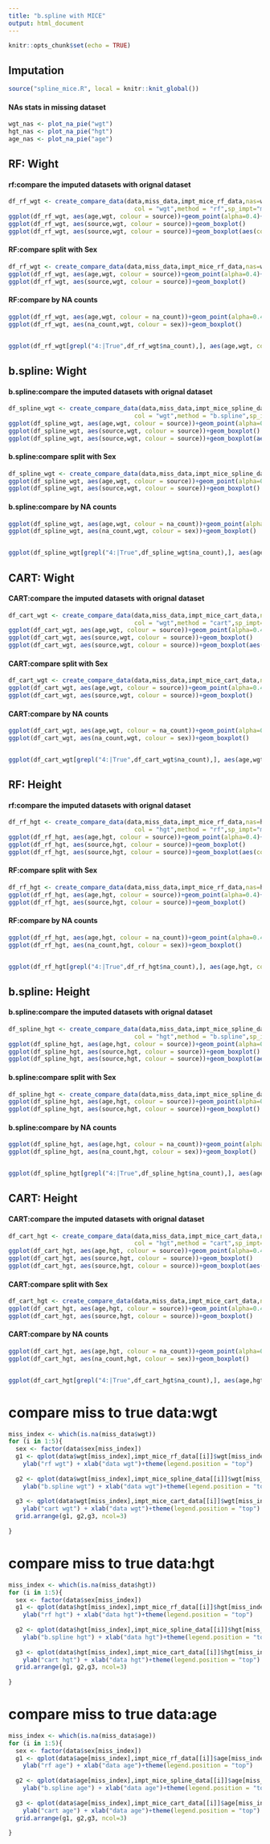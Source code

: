 ```yaml
---
title: "b.spline with MICE"
output: html_document
---
```


```r
knitr::opts_chunk$set(echo = TRUE)
```


## Imputation
```r
source("spline_mice.R", local = knitr::knit_global())
```

#### NAs stats in missing dataset

```r

wgt_nas <- plot_na_pie("wgt")
hgt_nas <- plot_na_pie("hgt")
age_nas <- plot_na_pie("age")
```

## RF: Wight

#### rf:compare the imputed datasets with orignal dataset

```r
df_rf_wgt <- create_compare_data(data,miss_data,impt_mice_rf_data,nas=wgt_nas,
                                   col = "wgt",method = "rf",sp_impt="method")
ggplot(df_rf_wgt, aes(age,wgt, colour = source))+geom_point(alpha=0.4)+stat_smooth()
ggplot(df_rf_wgt, aes(source,wgt, colour = source))+geom_boxplot()
ggplot(df_rf_wgt, aes(source,wgt, colour = source))+geom_boxplot(aes(colour=sex))

```


#### RF:compare split with Sex

```r
df_rf_wgt <- create_compare_data(data,miss_data,impt_mice_rf_data,nas=wgt_nas,col = "wgt",method = "rf",sp_impt="sex")
ggplot(df_rf_wgt, aes(age,wgt, colour = source))+geom_point(alpha=0.4)+stat_smooth()
ggplot(df_rf_wgt, aes(source,wgt, colour = source))+geom_boxplot()

```

#### RF:compare by NA counts

```r


ggplot(df_rf_wgt, aes(age,wgt, colour = na_count))+geom_point(alpha=0.4)+stat_smooth()
ggplot(df_rf_wgt, aes(na_count,wgt, colour = sex))+geom_boxplot()


ggplot(df_rf_wgt[grepl("4:|True",df_rf_wgt$na_count),], aes(age,wgt, colour = na_count))+geom_point(alpha=0.4)+stat_smooth()


```


## b.spline: Wight

#### b.spline:compare the imputed datasets with orignal dataset

```r
df_spline_wgt <- create_compare_data(data,miss_data,impt_mice_spline_data,nas=wgt_nas,
                                   col = "wgt",method = "b.spline",sp_impt="method")
ggplot(df_spline_wgt, aes(age,wgt, colour = source))+geom_point(alpha=0.4)+stat_smooth()
ggplot(df_spline_wgt, aes(source,wgt, colour = source))+geom_boxplot()
ggplot(df_spline_wgt, aes(source,wgt, colour = source))+geom_boxplot(aes(colour=sex))

```


#### b.spline:compare split with Sex

```r
df_spline_wgt <- create_compare_data(data,miss_data,impt_mice_spline_data,nas=wgt_nas,col = "wgt",method = "b.spline",sp_impt="sex")
ggplot(df_spline_wgt, aes(age,wgt, colour = source))+geom_point(alpha=0.4)+stat_smooth()
ggplot(df_spline_wgt, aes(source,wgt, colour = source))+geom_boxplot()

```

#### b.spline:compare by NA counts

```r


ggplot(df_spline_wgt, aes(age,wgt, colour = na_count))+geom_point(alpha=0.4)+stat_smooth()
ggplot(df_spline_wgt, aes(na_count,wgt, colour = sex))+geom_boxplot()


ggplot(df_spline_wgt[grepl("4:|True",df_spline_wgt$na_count),], aes(age,wgt, colour = na_count))+geom_point(alpha=0.4)+stat_smooth()


```




## CART: Wight

#### CART:compare the imputed datasets with orignal dataset

```r
df_cart_wgt <- create_compare_data(data,miss_data,impt_mice_cart_data,nas=wgt_nas,
                                   col = "wgt",method = "cart",sp_impt="method")
ggplot(df_cart_wgt, aes(age,wgt, colour = source))+geom_point(alpha=0.4)+stat_smooth()
ggplot(df_cart_wgt, aes(source,wgt, colour = source))+geom_boxplot()
ggplot(df_cart_wgt, aes(source,wgt, colour = source))+geom_boxplot(aes(colour=sex))

```


#### CART:compare split with Sex

```r
df_cart_wgt <- create_compare_data(data,miss_data,impt_mice_cart_data,nas=wgt_nas,col = "wgt",method = "cart",sp_impt="sex")
ggplot(df_cart_wgt, aes(age,wgt, colour = source))+geom_point(alpha=0.4)+stat_smooth()
ggplot(df_cart_wgt, aes(source,wgt, colour = source))+geom_boxplot()

```

#### CART:compare by NA counts

```r


ggplot(df_cart_wgt, aes(age,wgt, colour = na_count))+geom_point(alpha=0.4)+stat_smooth()
ggplot(df_cart_wgt, aes(na_count,wgt, colour = sex))+geom_boxplot()


ggplot(df_cart_wgt[grepl("4:|True",df_cart_wgt$na_count),], aes(age,wgt, colour = na_count))+geom_point(alpha=0.4)+stat_smooth()


```


## RF: Height

#### rf:compare the imputed datasets with orignal dataset

```r
df_rf_hgt <- create_compare_data(data,miss_data,impt_mice_rf_data,nas=hgt_nas,
                                   col = "hgt",method = "rf",sp_impt="method")
ggplot(df_rf_hgt, aes(age,hgt, colour = source))+geom_point(alpha=0.4)+stat_smooth()
ggplot(df_rf_hgt, aes(source,hgt, colour = source))+geom_boxplot()
ggplot(df_rf_hgt, aes(source,hgt, colour = source))+geom_boxplot(aes(colour=sex))

```


#### RF:compare split with Sex

```r
df_rf_hgt <- create_compare_data(data,miss_data,impt_mice_rf_data,nas=hgt_nas,col = "hgt",method = "rf",sp_impt="sex")
ggplot(df_rf_hgt, aes(age,hgt, colour = source))+geom_point(alpha=0.4)+stat_smooth()
ggplot(df_rf_hgt, aes(source,hgt, colour = source))+geom_boxplot()

```

#### RF:compare by NA counts

```r


ggplot(df_rf_hgt, aes(age,hgt, colour = na_count))+geom_point(alpha=0.4)+stat_smooth()
ggplot(df_rf_hgt, aes(na_count,hgt, colour = sex))+geom_boxplot()


ggplot(df_rf_hgt[grepl("4:|True",df_rf_hgt$na_count),], aes(age,hgt, colour = na_count))+geom_point(alpha=0.4)+stat_smooth()


```


## b.spline: Height

#### b.spline:compare the imputed datasets with orignal dataset

```r
df_spline_hgt <- create_compare_data(data,miss_data,impt_mice_spline_data,nas=hgt_nas,
                                   col = "hgt",method = "b.spline",sp_impt="method")
ggplot(df_spline_hgt, aes(age,hgt, colour = source))+geom_point(alpha=0.4)+stat_smooth()
ggplot(df_spline_hgt, aes(source,hgt, colour = source))+geom_boxplot()
ggplot(df_spline_hgt, aes(source,hgt, colour = source))+geom_boxplot(aes(colour=sex))

```


#### b.spline:compare split with Sex

```r
df_spline_hgt <- create_compare_data(data,miss_data,impt_mice_spline_data,nas=hgt_nas,col = "hgt",method = "b.spline",sp_impt="sex")
ggplot(df_spline_hgt, aes(age,hgt, colour = source))+geom_point(alpha=0.4)+stat_smooth()
ggplot(df_spline_hgt, aes(source,hgt, colour = source))+geom_boxplot()

```

#### b.spline:compare by NA counts

```r


ggplot(df_spline_hgt, aes(age,hgt, colour = na_count))+geom_point(alpha=0.4)+stat_smooth()
ggplot(df_spline_hgt, aes(na_count,hgt, colour = sex))+geom_boxplot()


ggplot(df_spline_hgt[grepl("4:|True",df_spline_hgt$na_count),], aes(age,hgt, colour = na_count))+geom_point(alpha=0.4)+stat_smooth()


```




## CART: Height

#### CART:compare the imputed datasets with orignal dataset

```r
df_cart_hgt <- create_compare_data(data,miss_data,impt_mice_cart_data,nas=hgt_nas,
                                   col = "hgt",method = "cart",sp_impt="method")
ggplot(df_cart_hgt, aes(age,hgt, colour = source))+geom_point(alpha=0.4)+stat_smooth()
ggplot(df_cart_hgt, aes(source,hgt, colour = source))+geom_boxplot()
ggplot(df_cart_hgt, aes(source,hgt, colour = source))+geom_boxplot(aes(colour=sex))

```


#### CART:compare split with Sex

```r
df_cart_hgt <- create_compare_data(data,miss_data,impt_mice_cart_data,nas=hgt_nas,col = "hgt",method = "cart",sp_impt="sex")
ggplot(df_cart_hgt, aes(age,hgt, colour = source))+geom_point(alpha=0.4)+stat_smooth()
ggplot(df_cart_hgt, aes(source,hgt, colour = source))+geom_boxplot()

```

#### CART:compare by NA counts

```r


ggplot(df_cart_hgt, aes(age,hgt, colour = na_count))+geom_point(alpha=0.4)+stat_smooth()
ggplot(df_cart_hgt, aes(na_count,hgt, colour = sex))+geom_boxplot()


ggplot(df_cart_hgt[grepl("4:|True",df_cart_hgt$na_count),], aes(age,hgt, colour = na_count))+geom_point(alpha=0.4)+stat_smooth()


```

# compare miss to true data:wgt

```r
miss_index <- which(is.na(miss_data$wgt))
for (i in 1:5){
  sex <- factor(data$sex[miss_index])
  g1 <- qplot(data$wgt[miss_index],impt_mice_rf_data[[i]]$wgt[miss_index],col=sex)+stat_smooth()+ylim(-10, 105)+
    ylab("rf wgt") + xlab("data wgt")+theme(legend.position = "top")
  
  g2 <- qplot(data$wgt[miss_index],impt_mice_spline_data[[i]]$wgt[miss_index],col=sex)+stat_smooth()+ylim(-10, 105)+
    ylab("b.spline wgt") + xlab("data wgt")+theme(legend.position = "top")
  
  g3 <- qplot(data$wgt[miss_index],impt_mice_cart_data[[i]]$wgt[miss_index],col=sex)+stat_smooth()+ylim(-10, 105)+
    ylab("cart wgt") + xlab("data wgt")+theme(legend.position = "top")
  grid.arrange(g1, g2,g3, ncol=3)
  
}
```

# compare miss to true data:hgt

```r
miss_index <- which(is.na(miss_data$hgt))
for (i in 1:5){
  sex <- factor(data$sex[miss_index])
  g1 <- qplot(data$hgt[miss_index],impt_mice_rf_data[[i]]$hgt[miss_index],col=sex)+stat_smooth()+ylim(30, 215)+
    ylab("rf hgt") + xlab("data hgt")+theme(legend.position = "top")
  
  g2 <- qplot(data$hgt[miss_index],impt_mice_spline_data[[i]]$hgt[miss_index],col=sex)+stat_smooth()+ylim(30, 215)+
    ylab("b.spline hgt") + xlab("data hgt")+theme(legend.position = "top")
  
  g3 <- qplot(data$hgt[miss_index],impt_mice_cart_data[[i]]$hgt[miss_index],col=sex)+stat_smooth()+ylim(30, 215)+
    ylab("cart hgt") + xlab("data hgt")+theme(legend.position = "top")
  grid.arrange(g1, g2,g3, ncol=3)
  
}
```


# compare miss to true data:age

```r
miss_index <- which(is.na(miss_data$age))
for (i in 1:5){
  sex <- factor(data$sex[miss_index])
  g1 <- qplot(data$age[miss_index],impt_mice_rf_data[[i]]$age[miss_index],col=sex)+stat_smooth()+ylim(-5,22)+
    ylab("rf age") + xlab("data age")+theme(legend.position = "top")
  
  g2 <- qplot(data$age[miss_index],impt_mice_spline_data[[i]]$age[miss_index],col=sex)+stat_smooth()+ylim(-5,22)+
    ylab("b.spline age") + xlab("data age")+theme(legend.position = "top")
  
  g3 <- qplot(data$age[miss_index],impt_mice_cart_data[[i]]$age[miss_index],col=sex)+stat_smooth()+ylim(-5,22)+
    ylab("cart age") + xlab("data age")+theme(legend.position = "top")
  grid.arrange(g1, g2,g3, ncol=3)
  
}
```